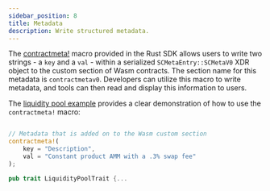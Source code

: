 ```yaml
---
sidebar_position: 8
title: Metadata
description: Write structured metadata.
---
```


<head>
  <title>Write structured metadata.</title>
  <meta charSet="utf-8" />
  <meta property="og:title" content="Write structured metadata." />
  <meta
    property="og:description"
    content="Use a macro provided in the Rust SDK to write structured metadata and use the tools available to read and display this information to users."
  />
  <link
    rel="canonical"
    href="https://soroban.stellar.org/docs/basic-tutorials/wasm-metadata"
  />
</head>

The [contractmeta!] macro provided in the Rust SDK allows users to write two
strings - a `key` and a `val` - within a serialized `SCMetaEntry::SCMetaV0` XDR
object to the custom section of Wasm contracts. The section name for this
metadata is `contractmetav0`. Developers can utilize this macro to write
metadata, and tools can then read and display this information to users.

The [liquidity pool example] provides a clear demonstration of how to use the
`contractmeta!` macro:

```rust

// Metadata that is added on to the Wasm custom section
contractmeta!(
    key = "Description",
    val = "Constant product AMM with a .3% swap fee"
);

pub trait LiquidityPoolTrait {...
```

[contractmeta!]: https://docs.rs/soroban-sdk/20.0.0-rc2/soroban_sdk/macro.contractmeta.html
[liquidity pool example]: https://github.com/stellar/soroban-examples/blob/v20.0.0-rc2/liquidity_pool/src/lib.rs#L152-L155

